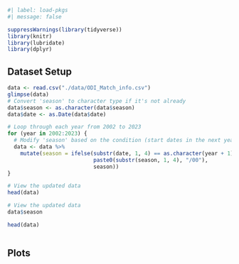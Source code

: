 

```r
#| label: load-pkgs
#| message: false

suppressWarnings(library(tidyverse))
library(knitr)
library(lubridate)
library(dplyr)

```


## Dataset Setup
```r
data <- read.csv("./data/ODI_Match_info.csv")
glimpse(data)
# Convert 'season' to character type if it's not already
data$season <- as.character(data$season)
data$date <- as.Date(data$date)

# Loop through each year from 2002 to 2023
for (year in 2002:2023) {
  # Modify 'season' based on the condition (start dates in the next year and '/' symbol in 'season')
  data <- data %>% 
    mutate(season = ifelse(substr(date, 1, 4) == as.character(year + 1) & str_detect(season, "/"), 
                           paste0(substr(season, 1, 4), "/00"), 
                           season))
}

# View the updated data
head(data)

# View the updated data
data$season

head(data)



```



## Plots
```r


```